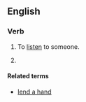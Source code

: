 ==English==

===Verb===
{{en-verb|[[lend]]<,,lent> an [[ear]]}}

# {{lb|en|idiom}} To [[listen]] to someone.
#{{quote-song|en|1989|author={{w|Kurt Cobain}}|title={{w|About a Girl (Nirvana song)|About a Girl}}|artist={{w|Nirvana (band)|Nirvana}}|album={{w|Bleach (Nirvana album)|Bleach}}|passage=I need an easy friend<br>I do, with an '''ear to lend'''<br>I do think you fit this shoe<br>I do, but you have a clue<br>}}

====Related terms====
* [[lend a hand]]